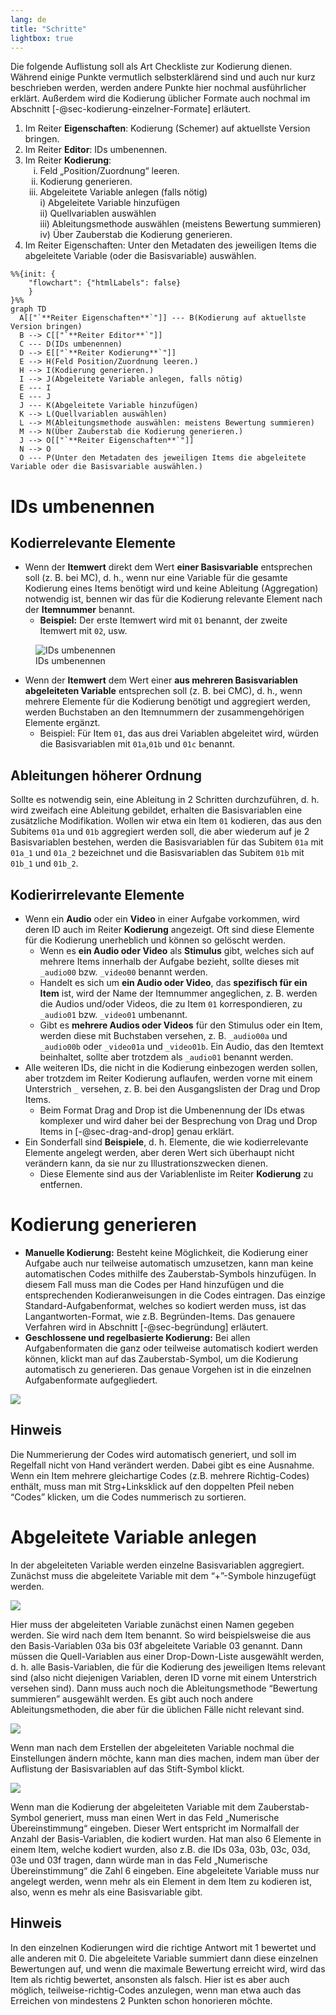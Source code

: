 ```yaml
---
lang: de
title: "Schritte"
lightbox: true
---
```


Die folgende Auflistung soll als Art Checkliste zur Kodierung dienen. Während einige Punkte vermutlich selbsterklärend sind und auch nur kurz beschrieben werden, werden andere Punkte hier nochmal ausführlicher erklärt. Außerdem wird die Kodierung üblicher Formate auch nochmal im Abschnitt [-@sec-kodierung-einzelner-Formate] erläutert.

1.	Im Reiter **Eigenschaften**: Kodierung (Schemer) auf aktuellste Version bringen.
2.	Im Reiter **Editor**: IDs umbenennen.
3.	Im Reiter **Kodierung**:
    i) Feld „Position/Zuordnung“ leeren.
    ii) Kodierung generieren.
    iii) Abgeleitete Variable anlegen (falls nötig) <br>
        i)	Abgeleitete Variable hinzufügen <br>
        ii)	Quellvariablen auswählen <br>
        iii) Ableitungsmethode auswählen (meistens Bewertung summieren) <br>
        iv)	Über Zauberstab die Kodierung generieren. <br>
4.	Im Reiter Eigenschaften: Unter den Metadaten des jeweiligen Items die abgeleitete Variable (oder die Basisvariable) auswählen.

```mermaid
%%{init: {
    "flowchart": {"htmlLabels": false}
    } 
}%%
graph TD
  A[["`**Reiter Eigenschaften**`"]] --- B(Kodierung auf aktuellste Version bringen) 
  B --> C[["`**Reiter Editor**`"]]
  C --- D(IDs umbenennen)
  D --> E[["`**Reiter Kodierung**`"]]
  E --> H(Feld Position/Zuordnung leeren.)
  H --> I(Kodierung generieren.)
  I --> J(Abgeleitete Variable anlegen, falls nötig)
  E --- I
  E --- J
  J --- K(Abgeleitete Variable hinzufügen)
  K --> L(Quellvariablen auswählen)
  L --> M(Ableitungsmethode auswählen: meistens Bewertung summieren)
  M --> N(Über Zauberstab die Kodierung generieren.)
  J --> O[["`**Reiter Eigenschaften**`"]]
  N --> O
  O --- P(Unter den Metadaten des jeweiligen Items die abgeleitete Variable oder die Basisvariable auswählen.)
```

# IDs umbenennen

## Kodierrelevante Elemente

* Wenn der **Itemwert** direkt dem Wert **einer Basisvariable** entsprechen soll (z. B. bei MC), d. h., wenn nur eine Variable für die gesamte Kodierung eines Items benötigt wird und keine Ableitung (Aggregation) notwendig ist, bennen wir das für die Kodierung relevante Element nach der **Itemnummer** benannt. 
    + **Beispiel:** Der erste Itemwert wird mit `01` benannt, der zweite Itemwert mit `02`, usw.

![IDs umbenennen](assets/ID_umbenennen.png)

* Wenn der **Itemwert** dem Wert einer **aus mehreren Basisvariablen abgeleiteten Variable** entsprechen soll (z. B. bei CMC), d. h., wenn mehrere Elemente für die Kodierung benötigt und aggregiert werden, werden Buchstaben an den Itemnummern der zusammengehörigen Elemente ergänzt.
    + Beispiel: Für Item `01`, das aus drei Variablen abgeleitet wird, würden die Basisvariablen mit `01a`,`01b` und `01c` benannt.

::: {.callout-warning appearance="simple"}

## Ableitungen höherer Ordnung

Sollte es notwendig sein, eine Ableitung in 2 Schritten durchzuführen, d. h. wird zweifach eine Ableitung gebildet, erhalten die Basisvariablen eine zusätzliche Modifikation. Wollen wir etwa ein Item `01` kodieren, das aus den Subitems `01a` und `01b` aggregiert werden soll, die aber wiederum auf je 2 Basisvariablen bestehen, werden die Basisvariablen für das Subitem `01a` mit `01a_1` und `01a_2` bezeichnet und die Basisvariablen das Subitem `01b` mit `01b_1` und `01b_2`.

:::

## Kodierirrelevante Elemente

<!-- PF: Bitte noch ein Screenshot davon, wie man jetzt Elemente aus der Kodierliste aufnehmen kann. @Methoden: Wollen wir das aber wirklich für Audios oder wollen wir die in der Liste lassen? Ansonsten entfernt der Auto-Coder diese. -->
* Wenn ein **Audio** oder ein **Video** in einer Aufgabe vorkommen, wird deren ID auch im Reiter **Kodierung** angezeigt. Oft sind diese Elemente für die Kodierung unerheblich und können so gelöscht werden. 
    + Wenn es **ein Audio oder Video** als **Stimulus** gibt, welches sich auf mehrere Items innerhalb der Aufgabe bezieht, sollte dieses mit `_audio00` bzw. `_video00` benannt werden.
    + Handelt es sich um **ein Audio oder Video**, das **spezifisch für ein Item** ist, wird der Name der Itemnummer angeglichen, z. B. werden die Audios und/oder Videos, die zu Item `01` korrespondieren, zu `_audio01` bzw. `_video01` umbenannt.
    + Gibt es **mehrere Audios oder Videos** für den Stimulus oder ein Item, werden diese mit Buchstaben versehen, z. B. `_audio00a` und `_audio00b` oder `_video01a` und `_video01b`. Ein Audio, das den Itemtext beinhaltet, sollte aber trotzdem als `_audio01` benannt werden.
* Alle weiteren IDs, die nicht in die Kodierung einbezogen werden sollen, aber trotzdem im Reiter Kodierung auflaufen, werden vorne mit einem Unterstrich `_` versehen, z. B. bei den Ausgangslisten der Drag und Drop Items.
    + Beim Format Drag and Drop ist die Umbenennung der IDs etwas komplexer und wird daher bei der Besprechung von Drag und Drop Items in [-@sec-drag-and-drop] genau erklärt.
* Ein Sonderfall sind **Beispiele**, d. h. Elemente, die wie kodierrelevante Elemente angelegt werden, aber deren Wert sich überhaupt nicht verändern kann, da sie nur zu Illustrationszwecken dienen.
  + Diese Elemente sind aus der Variablenliste im Reiter **Kodierung** zu entfernen.
<!-- PF: Spätestens hier braucht man den Hinweis zum Löschen -->

# Kodierung generieren

* **Manuelle Kodierung:** Besteht keine Möglichkeit, die Kodierung einer Aufgabe auch nur teilweise automatisch umzusetzen, kann man keine automatischen Codes mithilfe des Zauberstab-Symbols hinzufügen. In diesem Fall muss man die Codes per Hand hinzufügen und die entsprechenden Kodieranweisungen in die Codes eintragen. Das einzige Standard-Aufgabenformat, welches so kodiert werden muss, ist das Langantworten-Format, wie z.B. Begründen-Items. Das genauere Verfahren wird in Abschnitt [-@sec-begründung] erläutert. <!-- müsste aktualisiert werden -->
* **Geschlossene und regelbasierte Kodierung:** Bei allen Aufgabenformaten die ganz oder teilweise automatisch kodiert werden können, klickt man auf das Zauberstab-Symbol, um die Kodierung automatisch zu generieren. Das genaue Vorgehen ist in die einzelnen Aufgabenformate aufgegliedert.

![](assets/Zauberstab.png)

::: {.callout-note appearance="simple"}

## Hinweis

 Die Nummerierung der Codes wird automatisch generiert, und soll im Regelfall nicht von Hand verändert werden. Dabei gibt es eine Ausnahme. Wenn ein Item mehrere gleichartige Codes (z.B. mehrere Richtig-Codes) enthält, muss man mit Strg+Linksklick auf den doppelten Pfeil neben "Codes" klicken, um die Codes nummerisch zu sortieren.

:::

# Abgeleitete Variable anlegen

In der abgeleiteten Variable werden einzelne Basisvariablen aggregiert. 
Zunächst muss die abgeleitete Variable mit dem "+"-Symbole hinzugefügt werden.

![](assets/Plus_abgeleitete_Variable.png)

Hier muss der abgeleiteten Variable zunächst einen Namen gegeben werden. Sie wird nach dem Item benannt. So wird beispielsweise die aus den Basis-Variablen 03a bis 03f abgeleitete Variable 03 genannt. Dann müssen die Quell-Variablen aus einer Drop-Down-Liste ausgewählt werden, d. h. alle Basis-Variablen, die für die Kodierung des jeweiligen Items relevant sind (also nicht diejenigen Variablen, deren ID vorne mit einem Unterstrich versehen sind). Dann muss auch noch die Ableitungsmethode "Bewertung summieren" ausgewählt werden. Es gibt auch noch andere Ableitungsmethoden, die aber für die üblichen Fälle nicht relevant sind.

![](assets/Abgeleitete_Variable_Fenster.png)

Wenn man nach dem Erstellen der abgeleiteten Variable nochmal die Einstellungen ändern möchte, kann man dies machen, indem man über der Auflistung der Basisvariablen auf das Stift-Symbol klickt.

![](assets/Stift_abgeleitete_Variable.png)

Wenn man die Kodierung der abgeleiteten Variable mit dem Zauberstab-Symbol generiert, muss man einen Wert in das Feld „Numerische Übereinstimmung“ eingeben. Dieser Wert entspricht im Normalfall der Anzahl der Basis-Variablen, die kodiert wurden. Hat man also 6 Elemente in einem Item, welche kodiert wurden, also z.B. die IDs 03a, 03b, 03c, 03d, 03e und 03f tragen, dann würde man in das Feld „Numerische Übereinstimmung“ die Zahl 6 eingeben.
Eine abgeleitete Variable muss nur angelegt werden, wenn mehr als ein Element in dem Item zu kodieren ist, also, wenn es mehr als eine Basisvariable gibt.

::: {.callout-note appearance="simple"}

## Hinweis

 In den einzelnen Kodierungen wird die richtige Antwort mit 1 bewertet und alle anderen mit 0. Die abgeleitete Variable summiert dann diese einzelnen Bewertungen auf, und wenn die maximale Bewertung erreicht wird, wird das Item als richtig bewertet, ansonsten als falsch. Hier ist es aber auch möglich, teilweise-richtig-Codes anzulegen, wenn man etwa auch das Erreichen von mindestens 2 Punkten schon honorieren möchte.

:::
